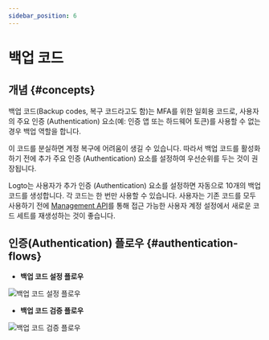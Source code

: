 ```yaml
---
sidebar_position: 6
---
```


# 백업 코드

## 개념 \{#concepts}

백업 코드(Backup codes, 복구 코드라고도 함)는 MFA를 위한 일회용 코드로, 사용자의 주요 인증 (Authentication) 요소(예: 인증 앱 또는 하드웨어 토큰)를 사용할 수 없는 경우 백업 역할을 합니다.

이 코드를 분실하면 계정 복구에 어려움이 생길 수 있습니다. 따라서 백업 코드를 활성화하기 전에 추가 주요 인증 (Authentication) 요소를 설정하여 우선순위를 두는 것이 권장됩니다.

Logto는 사용자가 추가 인증 (Authentication) 요소를 설정하면 자동으로 10개의 백업 코드를 생성합니다. 각 코드는 한 번만 사용할 수 있습니다. 사용자는 기존 코드를 모두 사용하기 전에 [Management API](/integrate-logto/interact-with-management-api/)를 통해 접근 가능한 사용자 계정 설정에서 새로운 코드 세트를 재생성하는 것이 좋습니다.

## 인증(Authentication) 플로우 \{#authentication-flows}

- **백업 코드 설정 플로우**

<img src="/img/assets/backup-codes-set-up-flow.png" alt="백업 코드 설정 플로우" />

- **백업 코드 검증 플로우**

<img src="/img/assets/backup-codes-verification-flow.png" alt="백업 코드 검증 플로우" />
